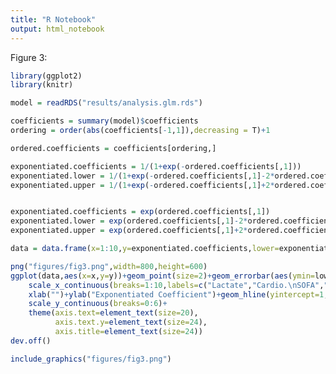 ```yaml
---
title: "R Notebook"
output: html_notebook
---
```


Figure 3:
```r
library(ggplot2)
library(knitr)

model = readRDS("results/analysis.glm.rds")

coefficients = summary(model)$coefficients
ordering = order(abs(coefficients[-1,1]),decreasing = T)+1

ordered.coefficients = coefficients[ordering,]

exponentiated.coefficients = 1/(1+exp(-ordered.coefficients[,1]))
exponentiated.lower = 1/(1+exp(-ordered.coefficients[,1]-2*ordered.coefficients[,2]))
exponentiated.upper = 1/(1+exp(-ordered.coefficients[,1]+2*ordered.coefficients[,2]))


exponentiated.coefficients = exp(ordered.coefficients[,1])
exponentiated.lower = exp(ordered.coefficients[,1]-2*ordered.coefficients[,2])
exponentiated.upper = exp(ordered.coefficients[,1]+2*ordered.coefficients[,2])

data = data.frame(x=1:10,y=exponentiated.coefficients,lower=exponentiated.lower,upper=exponentiated.upper)

png("figures/fig3.png",width=800,height=600)
ggplot(data,aes(x=x,y=y))+geom_point(size=2)+geom_errorbar(aes(ymin=lower,ymax=upper),size=0.5,width=0.5)+
    scale_x_continuous(breaks=1:10,labels=c("Lactate","Cardio.\nSOFA","GCS","Heart\nRate","PaO2","FiO2","Resp.\nRate","Kidney\nSOFA","Resp.\nSOFA","Coag.\nSOFA"))+
    xlab("")+ylab("Exponentiated Coefficient")+geom_hline(yintercept=1,color="red",size=1)+
    scale_y_continuous(breaks=0:6)+
    theme(axis.text=element_text(size=20),
          axis.text.y=element_text(size=24),
          axis.title=element_text(size=24))
dev.off()

include_graphics("figures/fig3.png")
```

